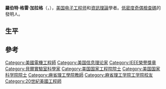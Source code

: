 {{Unreferenced|time=2020-08-14T03:44:10+00:00}}
{{noteTA
|T=zh-hant:羅伯特·G·加拉格;
|G1=Communication
|1 = zh-cn:信息论; zh-tw:資訊理論;
}}
{{Infobox_Scientist 
|name = -{zh-hans:羅伯特·格雷·加拉格; zh-hant:羅伯特·G·加拉格}-
|image = File:Robert Gallager.jpg
|birth_date = {{Birth date and age|1931|5|29}}
|birth_place = {{flag|United States|1931}}[[賓夕法尼亞州|賓夕法尼亞州]][[費城|費城]] 
|death_date = 
|death_place = 
|nationality = {{USA}}
|religion = 
|field = [[通信工程|通信工程]]、[[編碼理論|編碼理論]]、[[信息論|信息論]] 
|work_institution = [[貝爾實驗室|貝爾實驗室]]<br />[[麻省理工学院|麻省理工学院]]
|alma_mater = [[賓州大學|賓州大學]]<br />[[麻省理工学院|麻省理工学院]]
|doctoral_advisor = {{tsl|en|Peter Elias||彼得·埃利亚斯}}
|doctoral_students = [[埃爾溫·伯利坎普|埃爾溫·伯利坎普]]<br />{{tsl|en|David Tsa||大衛·謝}}<br />
|known_for = [[信息論|信息論]]
|prizes = [[克劳德·E·香农奖|克劳德·E·香农奖]](1983)<br />[[IEEE荣誉奖章|IEEE荣誉奖章]](1990)<br />[[馬可尼獎|馬可尼獎]](2003)<br />
|footnotes =
}}

'''羅伯特·格雷·加拉格'''（{{lang-en|'''Robert Gray Gallager'''}}，{{bd|1931年|5月29日|}}），[[美国|美国]][[電機工程學|电子工程师]]和[[資訊理論|資訊理論]]學者。[[低密度奇偶檢查碼|低密度奇偶檢查碼]]的發明人。

==生平==

==參考==
{{reflist}}
{{克勞德·E·香農獎獲得者|state=collapsed}}
{{日本国际奖获得者|state=collapsed}}

[[Category:美國電機工程師|Category:美國電機工程師]]
[[Category:美国信息理论家|Category:美国信息理论家]]
[[Category:IEEE榮譽獎章|Category:IEEE榮譽獎章]]
[[Category:貝爾實驗室科學家|Category:貝爾實驗室科學家]]
[[Category:美国国家工程院院士|Category:美国国家工程院院士]]
[[Category:美国国家科学院院士|Category:美国国家科学院院士]]
[[Category:麻省理工學院教師|Category:麻省理工學院教師]]
[[Category:麻省理工学院工学院校友|Category:麻省理工学院工学院校友]]
[[Category:20世紀美國工程師|Category:20世紀美國工程師]]